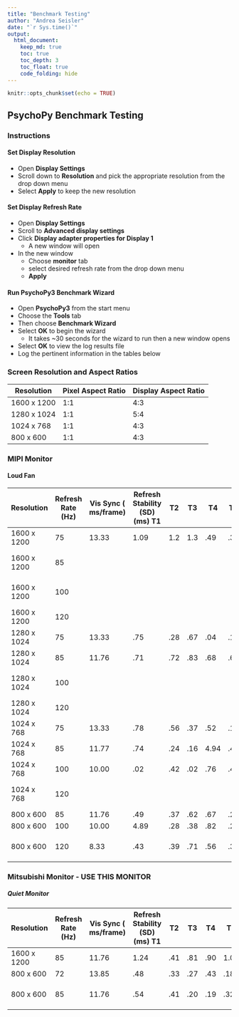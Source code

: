 ```yaml
---
title: "Benchmark Testing"
author: "Andrea Seisler"
date: "`r Sys.time()`"
output:
  html_document:
    keep_md: true
    toc: true
    toc_depth: 3
    toc_float: true
    code_folding: hide
---
```


```r
knitr::opts_chunk$set(echo = TRUE)
```

## PsychoPy Benchmark Testing
### Instructions

#### Set Display Resolution
- Open **Display Settings**
- Scroll down to **Resolution** and pick the appropriate resolution from the drop down menu
- Select **Apply** to keep the new resolution


#### Set Display Refresh Rate
- Open **Display Settings**
- Scroll to **Advanced display settings**
- Click **Display adapter properties for Display 1**
  - A new window will open
- In the new window
  - Choose **monitor** tab
  - select desired refresh rate from the drop down menu
  - **Apply**
      
#### Run PsychoPy3 Benchmark Wizard

- Open **PsychoPy3** from the start menu
- Choose the **Tools** tab
- Then choose **Benchmark Wizard**
- Select **OK** to begin the wizard
    - It takes ~30 seconds for the wizard to run then a new window opens
- Select **OK** to view the log results file
- Log the pertinent information in the tables below

###  Screen Resolution and Aspect Ratios

| Resolution | Pixel Aspect Ratio | Display Aspect Ratio | 
|---|---|---
|1600 x 1200 | 1:1                | 4:3                  |
|1280 x 1024 | 1:1                | 5:4                  |
|1024 x 768  | 1:1                | 4:3                  |
|800 x 600   | 1:1                | 4:3                  |

### MIPI Monitor
#### Loud Fan


|  Resolution  | Refresh Rate (Hz) | Vis Sync ( ms/frame) | Refresh Stability (SD)(ms) T1 |T2|T3|T4|T5|T6|T7|T8|T9|T10| Total Dropped Frames| Notes |
|---|---|---|---|---|---|---|---|---|---|---|---|---|---|---|
| 1600 x 1200 | 75  |13.33|1.09|1.2|1.3|.49|.32|.26|.42|1.03|.86|.68|0||
| 1600 x 1200 | 85  ||||||||||||| Available, but didn't work |
| 1600 x 1200 | 100 |||||||||||||Available, but didn't work|
| 1600 x 1200 | 120 |||||||||||||Not Available |
|1280 x 1024 | 75  |13.33|.75|.28|.67|.04|.13|.63|.53|.12|.04|.15|0||
|1280 x 1024 | 85  |11.76|.71|.72|.83|.68|.65|.74|.28|.52|.93|.34|0||
|1280 x 1024 | 100 |||||||||||||Available, but didn't work|
|1280 x 1024 | 120 |||||||||||||Not Available|
|1024 x 768  | 75  |13.33|.78|.56|.37|.52|.14|.50|.53|.63|.61|.50|0||
|1024 x 768  | 85  |11.77|.74|.24|.16|4.94|.49|.13|.28|.57|.66|.40|0||
|1024 x 768  | 100 |10.00|.02|.42|.02|.76|.43|.34|.25|.54|.70|.58|0||
|1024 x 768  | 120 |||||||||||||Available, but didn't work|
|800 x 600   | 85  |11.76|.49|.37|.62|.67|.23|.29|.77|.44|.19|.42|1||
|800 x 600   | 100 |10.00|4.89|.28|.38|.82|.21|.26|.05|.33|.03|.65|0||
|800 x 600   | 120 |8.33|.43|.39|.71|.56|.34|.26|4.77|.22|.39|4.79|0|Screen Shifted Left|



### Mitsubishi Monitor - USE THIS MONITOR
##### Quiet Monitor


| Resolution | Refresh Rate (Hz) | Vis Sync ( ms/frame) | Refresh Stability (SD)(ms) T1 |T2|T3|T4|T5|T6|T7|T8|T9|T10| Total Dropped Frames| Notes |
|---|---|---|---|---|---|---|---|---|---|---|---|---|---|---|
|1600 x 1200 | 85 | 11.76 |1.24|.41|.81|.90|1.08|1.17|1.37|.30|.94|1.16|0||
|800 x 600   | 72 | 13.85 |.48|.33|.27|.43|.18|.46|.46|.40|.35|.27|0||
|800 x 600   | 85 | 11.76 |.54|.41|.20|.19|.32|.46|.36|.25|.41|.24|0|USE THIS SETTING|

